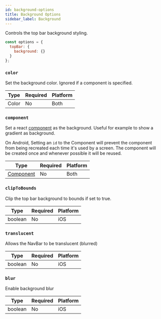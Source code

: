 ```yaml
---
id: background-options
title: Background Options
sidebar_label: Background
---
```


Controls the top bar background styling.

```js
const options = {
  topBar: {
    background: {}
  }
};
```

### `color`

Set the background color. Ignored if a component is specified.

| Type  | Required | Platform |
| ----- | -------- | -------- |
| Color | No       | Both     |

### `component`

Set a react [component](component) as the background. Useful for example to show a gradient as background.

On Android, Setting an `id` to the Component will prevent the component from being recreated each time it's used by a screen. The component will be created once and whenever possible it will be reused.

| Type                   | Required | Platform |
| ---------------------- | -------- | -------- |
| [Component](component) | No       | Both     |

### `clipToBounds`

Clip the top bar background to bounds if set to true.

| Type    | Required | Platform |
| ------- | -------- | -------- |
| boolean | No       | iOS      |

### `translucent`

Allows the NavBar to be translucent (blurred)

| Type    | Required | Platform |
| ------- | -------- | -------- |
| boolean | No       | iOS      |

### `blur`

Enable background blur

| Type    | Required | Platform |
| ------- | -------- | -------- |
| boolean | No       | iOS      |

